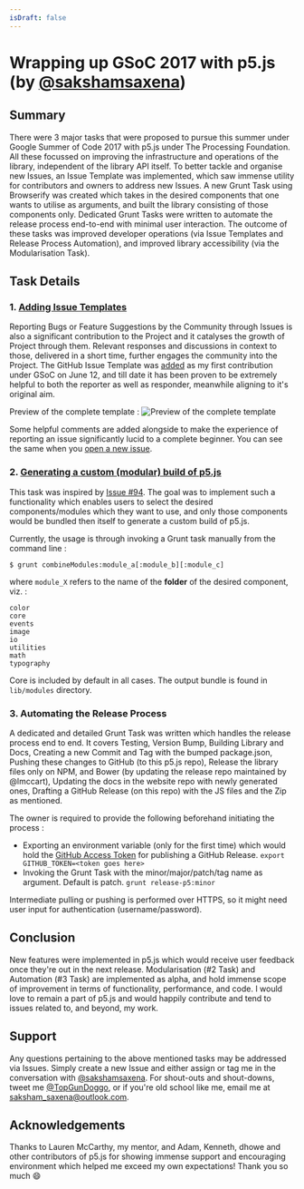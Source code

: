 ```yaml
---
isDraft: false
---
```

# Wrapping up GSoC 2017 with p5.js (by [@sakshamsaxena](https://github.com/sakshamsaxena))

## Summary

There were 3 major tasks that were proposed to pursue this summer under Google Summer of Code 2017 with p5.js under The Processing Foundation. All these focussed on improving the infrastructure and operations of the library, independent of the library API itself. To better tackle and organise new Issues, an Issue Template was implemented, which saw immense utility for contributors and owners to address new Issues. A new Grunt Task using Browserify was created which takes in the desired components that one wants to utilise as arguments, and built the library consisting of those components only. Dedicated Grunt Tasks were written to automate the release process end-to-end with minimal user interaction. The outcome of these tasks was improved developer operations (via Issue Templates and Release Process Automation), and improved library accessibility (via the Modularisation Task).

## Task Details

### 1. [Adding Issue Templates](https://github.com/processing/p5.js/issues)

Reporting Bugs or Feature Suggestions by the Community through Issues is also a significant contribution to the Project and it catalyses the growth of Project through them. Relevant responses and discussions in context to those, delivered in a short time, further engages the community into the Project. The GitHub Issue Template was [added](https://github.com/processing/p5.js/commits/main/ISSUE_TEMPLATE.md?author=sakshamsaxena) as my first contribution under GSoC on June 12, and till date it has been proven to be extremely helpful to both the reporter as well as responder, meanwhile aligning to it's original aim.

Preview of the complete template :
![Preview of the complete template](http://www.clipular.com/c/4631172675272704.png?k=gQwp7j5erUp9iZDrZvlEWY-27KY)

Some helpful comments are added alongside to make the experience of reporting an issue significantly lucid to a complete beginner. You can see the same when you [open a new issue](https://github.com/processing/p5.js/issues/new).

### 2. [Generating a custom (modular) build of p5.js](https://github.com/processing/p5.js/blob/main/contributor_docs/custom_p5_build/)

This task was inspired by [Issue #94](https://github.com/processing/p5.js/issues/94). The goal was to implement such a functionality which enables users to select the desired components/modules which they want to use, and only those components would be bundled then itself to generate a custom build of p5.js.

Currently, the usage is through invoking a Grunt task manually from the command line :

```shell
$ grunt combineModules:module_a[:module_b][:module_c]
```

where `module_X` refers to the name of the **folder** of the desired component, viz. :

```
color
core
events
image
io
utilities
math
typography
```

Core is included by default in all cases. The output bundle is found in `lib/modules` directory.

### 3. Automating the Release Process

A dedicated and detailed Grunt Task was written which handles the release process end to end. It covers Testing, Version Bump, Building Library and Docs, Creating a new Commit and Tag with the bumped package.json, Pushing these changes to GitHub (to this p5.js repo), Release the library files only on NPM, and Bower (by updating the release repo maintained by @lmccart), Updating the docs in the website repo with newly generated ones, Drafting a GitHub Release (on this repo) with the JS files and the Zip as mentioned.

The owner is required to provide the following beforehand initiating the process :

* Exporting an environment variable (only for the first time) which would hold the [GitHub Access Token](https://github.com/settings/tokens) for publishing a GitHub Release.
  `export GITHUB_TOKEN=<token goes here>`
* Invoking the Grunt Task with the minor/major/patch/tag name as argument. Default is patch.
  `grunt release-p5:minor`

Intermediate pulling or pushing is performed over HTTPS, so it might need user input for authentication (username/password).

## Conclusion

New features were implemented in p5.js which would receive user feedback once they're out in the next release. Modularisation (#2 Task) and Automation (#3 Task) are implemented as alpha, and hold immense scope of improvement in terms of functionality, performance, and code. I would love to remain a part of p5.js and would happily contribute and tend to issues related to, and beyond, my work.

## Support

Any questions pertaining to the above mentioned tasks may be addressed via Issues. Simply create a new Issue and either assign or tag me in the conversation with [@sakshamsaxena](https://github.com/sakshamsaxena). For shout-outs and shout-downs, tweet me [@TopGunDoggo](https://twitter.com/TopGunDoggo), or if you're old school like me, email me at [saksham\_saxena@outlook.com](mailto:saksham_saxena@outlook.com).

## Acknowledgements

Thanks to Lauren McCarthy, my mentor, and Adam, Kenneth, dhowe and other contributors of p5.js for showing immense support and encouraging environment which helped me exceed my own expectations! Thank you so much :smile:

